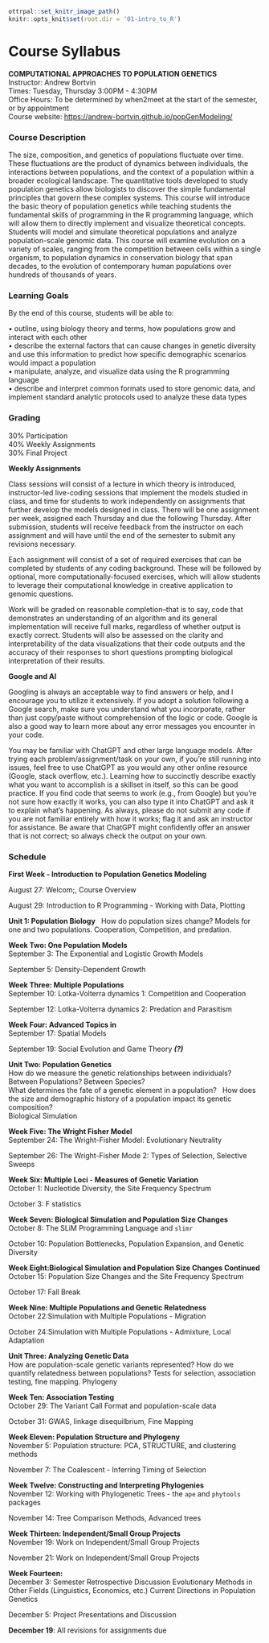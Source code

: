 ```r
ottrpal::set_knitr_image_path()
knitr::opts_knit$set(root.dir = '01-intro_to_R')
```

# Course Syllabus

**COMPUTATIONAL APPROACHES TO POPULATION GENETICS**\
Instructor: Andrew Bortvin\
Times: Tuesday, Thursday 3:00PM - 4:30PM\
Office Hours: To be determined by when2meet at the start of the semester, or by appointment\
Course website: <https://andrew-bortvin.github.io/popGenModeling/>

### Course Description

The size, composition, and genetics of populations fluctuate over time. These fluctuations are the product of dynamics between individuals, the interactions between populations, and the context of a population within a broader ecological landscape. The quantitative tools developed to study population genetics allow biologists to discover the simple fundamental principles that govern these complex systems. This course will introduce the basic theory of population genetics while teaching students the fundamental skills of programming in the R programming language, which will allow them to directly implement and visualize theoretical concepts. Students will model and simulate theoretical populations and analyze population-scale genomic data. This course will examine evolution on a variety of scales, ranging from the competition between cells within a single organism, to population dynamics in conservation biology that span decades, to the evolution of contemporary human populations over hundreds of thousands of years.

### Learning Goals

By the end of this course, students will be able to:

• outline, using biology theory and terms, how populations grow and interact with each other\
• describe the external factors that can cause changes in genetic diversity and use this information to predict how specific demographic scenarios would impact a population\
• manipulate, analyze, and visualize data using the R programming language\
• describe and interpret common formats used to store genomic data, and implement standard analytic protocols used to analyze these data types

### Grading

30% Participation\
40% Weekly Assignments\
30% Final Project

**Weekly Assignments**

Class sessions will consist of a lecture in which theory is introduced, instructor-led live-coding sessions that implement the models studied in class, and time for students to work independently on assignments that further develop the models designed in class. There will be one assignment per week, assigned each Thursday and due the following Thursday. After submission, students will receive feedback from the instructor on each assignment and will have until the end of the semester to submit any revisions necessary.

Each assignment will consist of a set of required exercises that can be completed by students of any coding background. These will be followed by optional, more computationally-focused exercises, which will allow students to leverage their computational knowledge in creative application to genomic questions.

Work will be graded on reasonable completion--that is to say, code that demonstrates an understanding of an algorithm and its general implementation will receive full marks, regardless of whether output is exactly correct. Students will also be assessed on the clarity and interpretability of the data visualizations that their code outputs and the accuracy of their responses to short questions prompting biological interpretation of their results.

**Google and AI**

Googling is always an acceptable way to find answers or help, and I encourage you to utilize it extensively. If you adopt a solution following a Google search, make sure you understand what you incorporate, rather than just copy/paste without comprehension of the logic or code. Google is also a good way to learn more about any error messages you encounter in your code.

You may be familiar with ChatGPT and other large language models. After trying each problem/assignment/task on your own, if you're still running into issues, feel free to use ChatGPT as you would any other online resource (Google, stack overflow, etc.). Learning how to succinctly describe exactly what you want to accomplish is a skillset in itself, so this can be good practice. If you find code that seems to work (e.g., from Google) but you're not sure how exactly it works, you can also type it into ChatGPT and ask it to explain what's happening. As always, please do not submit any code if you are not familiar entirely with how it works; flag it and ask an instructor for assistance. Be aware that ChatGPT might confidently offer an answer that is not correct; so always check the output on your own.

### Schedule

**First Week - Introduction to Population Genetics Modeling**

August 27: Welcom;, Course Overview

August 29: Introduction to R Programming - Working with Data, Plotting

**Unit 1: Population Biology** \ 
How do population sizes change? Models for one and two populations. Cooperation, Competition, and predation. 

**Week Two: One Population Models** \
September 3: The Exponential and Logistic Growth Models 

September 5: Density-Dependent Growth

**Week Three: Multiple Populations** \
September 10: Lotka-Volterra dynamics 1: Competition and Cooperation

September 12: Lotka-Volterra dynamics 2: Predation and Parasitism  

**Week Four: Advanced Topics in **\
September 17: Spatial Models

September 19: Social Evolution and Game Theory ***(?)***

**Unit Two: Population Genetics**\
How do we measure the genetic relationships between individuals? Between Populations? Between Species? \
What determines the fate of a genetic element in a population?  \ 
How does the size and demographic history of a population impact its genetic composition? \
Biological Simulation 

**Week Five: The Wright Fisher Model**\
September 24: The Wright-Fisher Model: Evolutionary Neutrality

September 26: The Wright-Fisher Mode 2: Types of Selection, Selective Sweeps 

**Week Six: Multiple Loci - Measures of Genetic Variation**\
October 1: Nucleotide Diversity, the Site Frequency Spectrum

October 3: F statistics

**Week Seven: Biological Simulation and Population Size Changes**\
October 8: The SLiM Programming Language and `slimr`

October 10: Population Bottlenecks, Population Expansion, and Genetic Diversity 

**Week Eight:Biological Simulation and Population Size Changes Continued**\
October 15: Population Size Changes and the Site Frequency Spectrum

October 17: Fall Break

**Week Nine: Multiple Populations and Genetic Relatedness**\
October 22:Simulation with Multiple Populations - Migration

October 24:Simulation with Multiple Populations - Admixture, Local Adaptation 

**Unit Three: Analyzing Genetic Data**\
How are population-scale genetic variants represented? 
How do we quantify relatedness between populations?
Tests for selection, association testing, fine mapping. 
Phylogeny

**Week Ten: Association Testing**\
October 29: The Variant Call Format and population-scale data 

October 31: GWAS, linkage disequilbrium, Fine Mapping 

**Week Eleven: Population Structure and Phylogeny**\
November 5: Population structure: PCA, STRUCTURE, and clustering methods

November 7: The Coalescent - Inferring Timing of Selection

**Week Twelve: Constructing and Interpreting Phylogenies**\
November 12: Working with Phylogenetic Trees - the `ape` and `phytools` packages

November 14: Tree Comparison Methods, Advanced trees

**Week Thirteen: Independent/Small Group Projects**\
November 19: Work on Independent/Small Group Projects

November 21: Work on Independent/Small Group Projects

**Week Fourteen:**\
December 3: Semester Retrospective Discussion
Evolutionary Methods in Other Fields (Linguistics, Economics, etc.)
Current Directions in Population Genetics

December 5: Project Presentations and Discussion

**December 19**: All revisions for assignments due 
